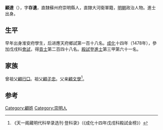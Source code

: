 {{Otheruses|other=名为顾达的其他人物|顾达}}

'''顧達'''（{{bd|?||?|}}），字'''存遺'''，直隸蘇州府崇明縣人，直隸大河衛軍籍，[[明朝|明朝]]政治人物。進士出身。

== 生平 ==
早年出身淮安府學生，后进應天府鄉試第一百十八名。[[成化|成化]]十四年（1478年），參加戊戌科[[會試|會試]]，得[[貢士|貢士]]第二百四十八名。[[殿試|殿試]]登[[進士|進士]]第三甲第六十一名。

== 家族 ==
曾祖父[[顧行□|顧行□]]。祖父[[顧子忠|顧子忠]]。父亲[[顧文學|顧文學]]<ref>《天一阁藏明代科举录选刊·登科录》（《成化十四年戊戌科殿試金榜》）</ref>。

==参考==
{{reflist}}

{{成化十四年戊戌科殿試金榜}}

{{Authority control}}

{{DEFAULTSORT:}}
[[Category:顧姓|Category:顧姓]]
[[Category:崇明人|Category:崇明人]]


{{明朝人物小作品}}